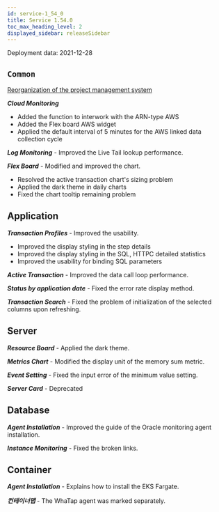 ```yaml
---
id: service-1_54_0
title: Service 1.54.0
toc_max_heading_level: 2
displayed_sidebar: releaseSidebar
---
```



Deployment data: 2021-12-28

## `Common`

[Reorganization of the project management system](https://docs.whatap.io/project/project-structure)

**_Cloud Monitoring_** 

-   Added the function to interwork with the ARN-type AWS
-   Added the Flex board AWS widget
-   Applied the default interval of 5 minutes for the AWS linked data collection cycle 

**_Log Monitoring_** - Improved the Live Tail lookup performance.

**_Flex Board_** - Modified and improved the chart.

-   Resolved the active transaction chart's sizing problem
-   Applied the dark theme in daily charts
-   Fixed the chart tooltip remaining problem

## Application

**_Transaction Profiles_** - Improved the usability.

-   Improved the display styling in the step details
-   Improved the display styling in the SQL, HTTPC detailed statistics 
-   Improved the usability for binding SQL parameters

**_Active Transaction_** - Improved the data call loop performance.

**_Status by application date_** - Fixed the error rate display method.

**_Transaction Search_** - Fixed the problem of initialization of the selected columns upon refreshing.

## Server

**_Resource Board_** - Applied the dark theme.

**_Metrics Chart_** - Modified the display unit of the memory sum metric. 

**_Event Setting_** - Fixed the input error of the minimum value setting.

**_Server Card_** - Deprecated

## Database

**_Agent Installation_** - Improved the guide of the Oracle monitoring agent installation.

**_Instance Monitoring_** - Fixed the broken links.

## Container

**_Agent Installation_** - Explains how to install the EKS Fargate.

**_컨테이너맵_** - The WhaTap agent was marked separately.
